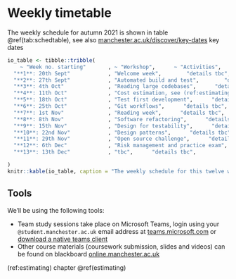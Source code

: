 # Weekly timetable {.unnumbered #timetabling}

The weekly schedule for autumn 2021 is shown in table \@ref(tab:schedtable), see also [manchester.ac.uk/discover/key-dates](https://www.manchester.ac.uk/discover/key-dates/) key dates

```r
io_table <- tibble::tribble(
    ~ "Week no. starting"       , ~ "Workshop",      ~ "Activities",
  "**1**: 20th Sept"            , "Welcome week",        "details tbc",    
  "**2**: 27th Sept"            , "Automated build and test",        "details tbc",
  "**3**: 4th Oct"              , "Reading large codebases",      "details tbc",
  "**4**: 11th Oct"             , "Cost estimation, see (ref:estimating)",      "details tbc",
  "**5**: 18th Oct"             , "Test first development",      "details tbc",
  "**6**: 25th Oct"             , "Git workflows",      "details tbc",
  "**7**: 1st Nov"              , "Reading week",      "details tbc",
  "**8**: 8th Nov"              , "Software refactoring",      "details tbc",
  "**9**: 15th Nov"             , "Design for testability",      "details tbc",
  "**10**: 22nd Nov"            , "Design patterns",      "details tbc",
  "**11**: 29th Nov"            , "Open source challenge",      "details tbc",
  "**12**: 6th Dec"             , "Risk management and practice exam",      "details tbc",
  "**13**: 13th Dec"            , "tbc",      "details tbc",

)
knitr::kable(io_table, caption = "The weekly schedule for this twelve week course, please note we are using the week numbering from the [my.manchester.ac.uk timetables](https://my.manchester.ac.uk/Timetable/2021_22/4614/) where week one is welcome week (rather than week zero)", booktabs = TRUE)
```

## Tools {#tooling}

We'll be using the following tools:

* Team study sessions take place on Microsoft Teams, login using your `@student.manchester.ac.uk` email address at [teams.microsoft.com](https://teams.microsoft.com/) or [download a native teams client](https://www.microsoft.com/en-gb/microsoft-teams/download-app)
* Other course materials (coursework submission, slides and videos) can be found on blackboard [online.manchester.ac.uk](https://online.manchester.ac.uk/)

<!--hacky way to get chapter references in tables-->
(ref:estimating) chapter \@ref(estimating)  
